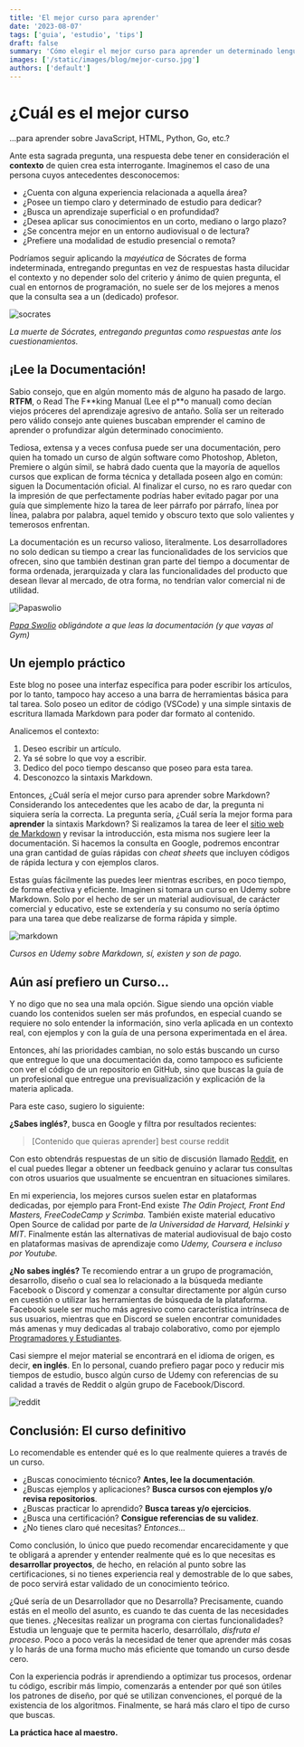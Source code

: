 ```yaml
---
title: 'El mejor curso para aprender'
date: '2023-08-07'
tags: ['guia', 'estudio', 'tips']
draft: false
summary: 'Cómo elegir el mejor curso para aprender un determinado lenguaje de programación, tecnología o software'
images: ['/static/images/blog/mejor-curso.jpg']
authors: ['default']
---
```


# ¿Cuál es el mejor curso

...para aprender sobre JavaScript, HTML, Python, Go, etc.?

Ante esta sagrada pregunta, una respuesta debe tener en consideración el **contexto** de quien crea esta interrogante. Imaginemos el caso de una persona cuyos antecedentes desconocemos:

- ¿Cuenta con alguna experiencia relacionada a aquella área?
- ¿Posee un tiempo claro y determinado de estudio para dedicar?
- ¿Busca un aprendizaje superficial o en profundidad?
- ¿Desea aplicar sus conocimientos en un corto, mediano o largo plazo?
- ¿Se concentra mejor en un entorno audiovisual o de lectura?
- ¿Prefiere una modalidad de estudio presencial o remota?

Podríamos seguir aplicando la _mayéutica_ de Sócrates de forma indeterminada, entregando preguntas en vez de respuestas hasta dilucidar el contexto y no depender solo del criterio y ánimo de quien pregunta, el cual en entornos de programación, no suele ser de los mejores a menos que la consulta sea a un (dedicado) profesor.

![socrates](/static/images/blog/mejor-curso-01.jpg)

_La muerte de Sócrates, entregando preguntas como respuestas ante los cuestionamientos._

## ¡Lee la Documentación!

Sabio consejo, que en algún momento más de alguno ha pasado de largo. **RTFM**, o Read The F\*\*king Manual (Lee el p\*\*o manual) como decían viejos próceres del aprendizaje agresivo de antaño. Solía ser un reiterado pero válido consejo ante quienes buscaban emprender el camino de aprender o profundizar algún determinado conocimiento.

Tediosa, extensa y a veces confusa puede ser una documentación, pero quien ha tomado un curso de algún software como Photoshop, Ableton, Premiere o algún símil, se habrá dado cuenta que la mayoría de aquellos cursos que explican de forma técnica y detallada poseen algo en común: siguen la Documentación oficial. Al finalizar el curso, no es raro quedar con la impresión de que perfectamente podrías haber evitado pagar por una guía que simplemente hizo la tarea de leer párrafo por párrafo, línea por línea, palabra por palabra, aquel temido y obscuro texto que solo valientes y temerosos enfrentan.

La documentación es un recurso valioso, literalmente. Los desarrolladores no solo dedican su tiempo a crear las funcionalidades de los servicios que ofrecen, sino que también destinan gran parte del tiempo a documentar de forma ordenada, jerarquizada y clara las funcionalidades del producto que desean llevar al mercado, de otra forma, no tendrían valor comercial ni de utilidad.

![Papaswolio](/static/images/blog/mejor-curso-02.jpg)

_[Papa Swolio](https://papaswolio.com/) obligándote a que leas la documentación (y que vayas al Gym)_

## Un ejemplo práctico

Este blog no posee una interfaz específica para poder escribir los artículos, por lo tanto, tampoco hay acceso a una barra de herramientas básica para tal tarea. Solo poseo un editor de código (VSCode) y una simple sintaxis de escritura llamada Markdown para poder dar formato al contenido.

Analicemos el contexto:

1. Deseo escribir un artículo.
2. Ya sé sobre lo que voy a escribir.
3. Dedico del poco tiempo descanso que poseo para esta tarea.
4. Desconozco la sintaxis Markdown.

Entonces, ¿Cuál sería el mejor curso para aprender sobre Markdown? Considerando los antecedentes que les acabo de dar, la pregunta ni siquiera sería la correcta. La pregunta sería, ¿Cuál sería la mejor forma para **aprender** la sintaxis Markdown? Si realizamos la tarea de leer el [sitio web de Markdown](https://www.markdownguide.org/getting-started/#documentation) y revisar la introducción, esta misma nos sugiere leer la documentación. Si hacemos la consulta en Google, podremos encontrar una gran cantidad de guías rápidas con _cheat sheets_ que incluyen códigos de rápida lectura y con ejemplos claros.

Estas guías fácilmente las puedes leer mientras escribes, en poco tiempo, de forma efectiva y eficiente. Imaginen si tomara un curso en Udemy sobre Markdown. Solo por el hecho de ser un material audiovisual, de carácter comercial y educativo, este se extendería y su consumo no sería óptimo para una tarea que debe realizarse de forma rápida y simple.

![markdown](/static/images/blog/mejor-curso-03.jpg)

_Cursos en Udemy sobre Markdown, sí, existen y son de pago._

## Aún así prefiero un Curso...

Y no digo que no sea una mala opción. Sigue siendo una opción viable cuando los contenidos suelen ser más profundos, en especial cuando se requiere no solo entender la información, sino verla aplicada en un contexto real, con ejemplos y con la guía de una persona experimentada en el área.

Entonces, ahí las prioridades cambian, no solo estás buscando un curso que entregue lo que una documentación da, como tampoco es suficiente con ver el código de un repositorio en GitHub, sino que buscas la guía de un profesional que entregue una previsualización y explicación de la materia aplicada.

Para este caso, sugiero lo siguiente:

**¿Sabes inglés?**, busca en Google y filtra por resultados recientes:

> [Contenido que quieras aprender] best course reddit

Con esto obtendrás respuestas de un sitio de discusión llamado [Reddit](https://www.reddit.com/r/cscareerquestions/), en el cual puedes llegar a obtener un feedback genuino y aclarar tus consultas con otros usuarios que usualmente se encuentran en situaciones similares.

En mi experiencia, los mejores cursos suelen estar en plataformas dedicadas, por ejemplo para Front-End existe _The Odin Project, Front End Masters, FreeCodeCamp y Scrimba._ También existe material educativo Open Source de calidad por parte de _la Universidad de Harvard, Helsinki y MIT_. Finalmente están las alternativas de material audiovisual de bajo costo en plataformas masivas de aprendizaje como _Udemy, Coursera e incluso por Youtube._

**¿No sabes inglés?** Te recomiendo entrar a un grupo de programación, desarrollo, diseño o cual sea lo relacionado a la búsqueda mediante Facebook o Discord y comenzar a consultar directamente por algún curso en cuestión o utilizar las herramientas de búsqueda de la plataforma. Facebook suele ser mucho más agresivo como característica intrínseca de sus usuarios, mientras que en Discord se suelen encontrar comunidades más amenas y muy dedicadas al trabajo colaborativo, como por ejemplo [Programadores y Estudiantes](https://discord.com/invite/programacion).

Casi siempre el mejor material se encontrará en el idioma de origen, es decir, **en inglés**. En lo personal, cuando prefiero pagar poco y reducir mis tiempos de estudio, busco algún curso de Udemy con referencias de su calidad a través de Reddit o algún grupo de Facebook/Discord.

![reddit](/static/images/blog/mejor-curso-04.png)

## Conclusión: El curso definitivo

Lo recomendable es entender qué es lo que realmente quieres a través de un curso.

- ¿Buscas conocimiento técnico? **Antes, lee la documentación**.
- ¿Buscas ejemplos y aplicaciones? **Busca cursos con ejemplos y/o revisa repositorios**.
- ¿Buscas practicar lo aprendido? **Busca tareas y/o ejercicios**.
- ¿Busca una certificación? **Consigue referencias de su validez**.
- ¿No tienes claro qué necesitas? _Entonces..._

Como conclusión, lo único que puedo recomendar encarecidamente y que te obligará a aprender y entender realmente qué es lo que necesitas es **desarrollar proyectos**, de hecho, en relación al punto sobre las certificaciones, si no tienes experiencia real y demostrable de lo que sabes, de poco servirá estar validado de un conocimiento teórico.

¿Qué sería de un Desarrollador que no Desarrolla? Precisamente, cuando estás en el meollo del asunto, es cuando te das cuenta de las necesidades que tienes. ¿Necesitas realizar un programa con ciertas funcionalidades? Estudia un lenguaje que te permita hacerlo, desarróllalo, _disfruta el proceso_. Poco a poco verás la necesidad de tener que aprender más cosas y lo harás de una forma mucho más eficiente que tomando un curso desde cero.

Con la experiencia podrás ir aprendiendo a optimizar tus procesos, ordenar tu código, escribir más limpio, comenzarás a entender por qué son útiles los patrones de diseño, por qué se utilizan convenciones, el porqué de la existencia de los algoritmos. Finalmente, se hará más claro el tipo de curso que buscas.

**La práctica hace al maestro.**
